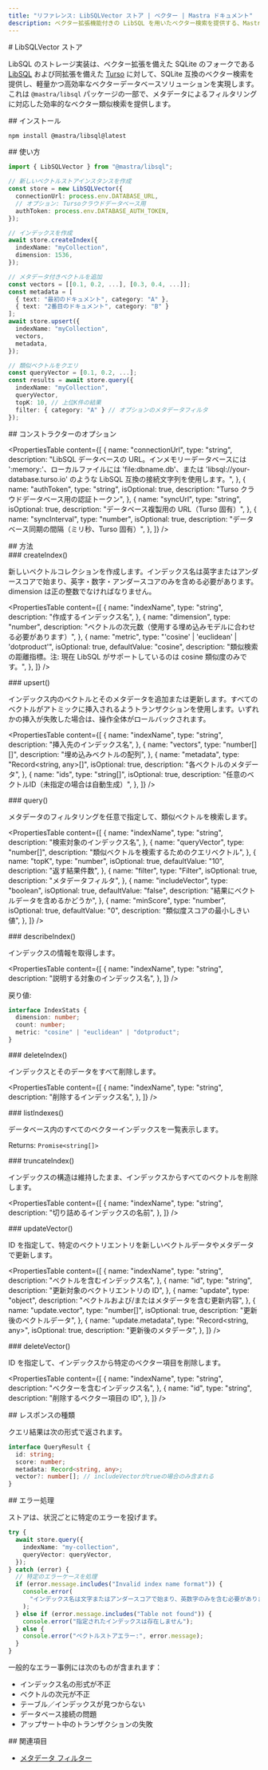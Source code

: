 ```yaml
---
title: "リファレンス: LibSQLVector ストア | ベクター | Mastra ドキュメント"
description: ベクター拡張機能付きの LibSQL を用いたベクター検索を提供する、Mastra の LibSQLVector クラスに関するドキュメント。
---
```


<div id="libsqlvector-store">
  # LibSQLVector ストア
</div>

LibSQL のストレージ実装は、ベクター拡張を備えた SQLite のフォークである [LibSQL](https://github.com/tursodatabase/libsql) および同拡張を備えた [Turso](https://turso.tech/) に対して、SQLite 互換のベクター検索を提供し、軽量かつ高効率なベクターデータベースソリューションを実現します。
これは `@mastra/libsql` パッケージの一部で、メタデータによるフィルタリングに対応した効率的なベクター類似検索を提供します。

<div id="installation">
  ## インストール
</div>

```bash copy
npm install @mastra/libsql@latest
```


<div id="usage">
  ## 使い方
</div>

```typescript copy showLineNumbers
import { LibSQLVector } from "@mastra/libsql";

// 新しいベクトルストアインスタンスを作成
const store = new LibSQLVector({
  connectionUrl: process.env.DATABASE_URL,
  // オプション: Tursoクラウドデータベース用
  authToken: process.env.DATABASE_AUTH_TOKEN,
});

// インデックスを作成
await store.createIndex({
  indexName: "myCollection",
  dimension: 1536,
});

// メタデータ付きベクトルを追加
const vectors = [[0.1, 0.2, ...], [0.3, 0.4, ...]];
const metadata = [
  { text: "最初のドキュメント", category: "A" },
  { text: "2番目のドキュメント", category: "B" }
];
await store.upsert({
  indexName: "myCollection",
  vectors,
  metadata,
});

// 類似ベクトルをクエリ
const queryVector = [0.1, 0.2, ...];
const results = await store.query({
  indexName: "myCollection",
  queryVector,
  topK: 10, // 上位K件の結果
  filter: { category: "A" } // オプションのメタデータフィルタ
});
```


<div id="constructor-options">
  ## コンストラクターのオプション
</div>

<PropertiesTable
  content={[
    {
      name: "connectionUrl",
      type: "string",
      description:
        "LibSQL データベースの URL。インメモリーデータベースには ':memory:'、ローカルファイルには 'file:dbname.db'、または 'libsql://your-database.turso.io' のような LibSQL 互換の接続文字列を使用します。",
    },
    {
      name: "authToken",
      type: "string",
      isOptional: true,
      description: "Turso クラウドデータベース用の認証トークン",
    },
    {
      name: "syncUrl",
      type: "string",
      isOptional: true,
      description: "データベース複製用の URL（Turso 固有）",
    },
    {
      name: "syncInterval",
      type: "number",
      isOptional: true,
      description:
        "データベース同期の間隔（ミリ秒、Turso 固有）",
    },
  ]}
/>

<div id="methods">
  ## 方法
</div>

<div id="createindex">
  ### createIndex()
</div>

新しいベクトルコレクションを作成します。インデックス名は英字またはアンダースコアで始まり、英字・数字・アンダースコアのみを含める必要があります。dimension は正の整数でなければなりません。

<PropertiesTable
  content={[
    {
      name: "indexName",
      type: "string",
      description: "作成するインデックス名",
    },
    {
      name: "dimension",
      type: "number",
      description: "ベクトルの次元数（使用する埋め込みモデルに合わせる必要があります）",
    },
    {
      name: "metric",
      type: "'cosine' | 'euclidean' | 'dotproduct'",
      isOptional: true,
      defaultValue: "cosine",
      description:
        "類似検索の距離指標。注: 現在 LibSQL がサポートしているのは cosine 類似度のみです。",
    },
  ]}
/>

<div id="upsert">
  ### upsert()
</div>

インデックス内のベクトルとそのメタデータを追加または更新します。すべてのベクトルがアトミックに挿入されるようトランザクションを使用します。いずれかの挿入が失敗した場合は、操作全体がロールバックされます。

<PropertiesTable
  content={[
    {
      name: "indexName",
      type: "string",
      description: "挿入先のインデックス名",
    },
    {
      name: "vectors",
      type: "number[][]",
      description: "埋め込みベクトルの配列",
    },
    {
      name: "metadata",
      type: "Record<string, any>[]",
      isOptional: true,
      description: "各ベクトルのメタデータ",
    },
    {
      name: "ids",
      type: "string[]",
      isOptional: true,
      description: "任意のベクトルID（未指定の場合は自動生成）",
    },
  ]}
/>

<div id="query">
  ### query()
</div>

メタデータのフィルタリングを任意で指定して、類似ベクトルを検索します。

<PropertiesTable
  content={[
    {
      name: "indexName",
      type: "string",
      description: "検索対象のインデックス名",
    },
    {
      name: "queryVector",
      type: "number[]",
      description: "類似ベクトルを検索するためのクエリベクトル",
    },
    {
      name: "topK",
      type: "number",
      isOptional: true,
      defaultValue: "10",
      description: "返す結果件数",
    },
    {
      name: "filter",
      type: "Filter",
      isOptional: true,
      description: "メタデータフィルタ",
    },
    {
      name: "includeVector",
      type: "boolean",
      isOptional: true,
      defaultValue: "false",
      description: "結果にベクトルデータを含めるかどうか",
    },
    {
      name: "minScore",
      type: "number",
      isOptional: true,
      defaultValue: "0",
      description: "類似度スコアの最小しきい値",
    },
  ]}
/>

<div id="describeindex">
  ### describeIndex()
</div>

インデックスの情報を取得します。

<PropertiesTable
  content={[
{
  name: "indexName",
  type: "string",
  description: "説明する対象のインデックス名",
},
]}
/>

戻り値:

```typescript copy
interface IndexStats {
  dimension: number;
  count: number;
  metric: "cosine" | "euclidean" | "dotproduct";
}
```


<div id="deleteindex">
  ### deleteIndex()
</div>

インデックスとそのデータをすべて削除します。

<PropertiesTable
  content={[
    {
      name: "indexName",
      type: "string",
      description: "削除するインデックス名",
    },
  ]}
/>

<div id="listindexes">
  ### listIndexes()
</div>

データベース内のすべてのベクターインデックスを一覧表示します。

Returns: `Promise<string[]>`

<div id="truncateindex">
  ### truncateIndex()
</div>

インデックスの構造は維持したまま、インデックスからすべてのベクトルを削除します。

<PropertiesTable
  content={[
    {
      name: "indexName",
      type: "string",
      description: "切り詰めるインデックスの名前",
    },
  ]}
/>

<div id="updatevector">
  ### updateVector()
</div>

ID を指定して、特定のベクトリエントリを新しいベクトルデータやメタデータで更新します。

<PropertiesTable
  content={[
    {
      name: "indexName",
      type: "string",
      description: "ベクトルを含むインデックス名",
    },
    {
      name: "id",
      type: "string",
      description: "更新対象のベクトリエントリの ID",
    },
    {
      name: "update",
      type: "object",
      description: "ベクトルおよび/またはメタデータを含む更新内容",
    },
    {
      name: "update.vector",
      type: "number[]",
      isOptional: true,
      description: "更新後のベクトルデータ",
    },
    {
      name: "update.metadata",
      type: "Record<string, any>",
      isOptional: true,
      description: "更新後のメタデータ",
    },
  ]}
/>

<div id="deletevector">
  ### deleteVector()
</div>

ID を指定して、インデックスから特定のベクター項目を削除します。

<PropertiesTable
  content={[
    {
      name: "indexName",
      type: "string",
      description: "ベクターを含むインデックス名",
    },
    {
      name: "id",
      type: "string",
      description: "削除するベクター項目の ID",
    },
  ]}
/>

<div id="response-types">
  ## レスポンスの種類
</div>

クエリ結果は次の形式で返されます。

```typescript copy
interface QueryResult {
  id: string;
  score: number;
  metadata: Record<string, any>;
  vector?: number[]; // includeVectorがtrueの場合のみ含まれる
}
```


<div id="error-handling">
  ## エラー処理
</div>

ストアは、状況ごとに特定のエラーを投げます。

```typescript copy
try {
  await store.query({
    indexName: "my-collection",
    queryVector: queryVector,
  });
} catch (error) {
  // 特定のエラーケースを処理
  if (error.message.includes("Invalid index name format")) {
    console.error(
      "インデックス名は文字またはアンダースコアで始まり、英数字のみを含む必要があります",
    );
  } else if (error.message.includes("Table not found")) {
    console.error("指定されたインデックスは存在しません");
  } else {
    console.error("ベクトルストアエラー:", error.message);
  }
}
```

一般的なエラー事例には次のものが含まれます：

* インデックス名の形式が不正
* ベクトルの次元が不正
* テーブル／インデックスが見つからない
* データベース接続の問題
* アップサート中のトランザクションの失敗


<div id="related">
  ## 関連項目
</div>

- [メタデータ フィルター](../rag/metadata-filters)